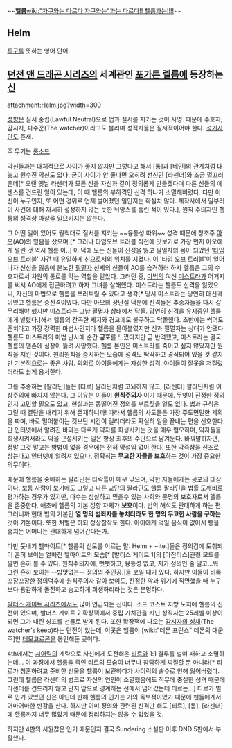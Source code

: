 ~~'''[[헬륨]]'''[[wiki:"자쿠와는 다르다 자쿠와는"과는 다르다!! 헬륨과는!!!!]]~~

== Helm ==
[[투구]]를 뜻하는 영어 단어.

== [[던전 앤 드래곤 시리즈]]의 세계관인 [[포가튼 렐름]]에 등장하는 [[신]] ==
attachment:Helm.jpg?width=300

[[성향]]은 질서 중립(Lawful Neutral)으로 법과 질서를 지키는 것이 사명. 때문에 수호자, 감시자, 파수꾼(The watcher)이라고도 불리며 성직자들은 질서적이어야 한다. [[성기사]]단도 존재.

주 무기는 [[롱소드]].

악신들과는 대체적으로 사이가 좋지 않지만 그렇다고 해서 [톰]과 [베인]의 관계처럼 대놓고 원수진 악신도 없다. 굳이 사이가 안 좋다면 오히려 선신인 [라센더]와 조금 껄끄러운데[* 오랜 옛날 라센더가 모든 신을 자신과 같이 정의롭게 만들겠다며 다른 신들의 에센스를 건드린 일이 있는데, 이 때 헬름의 부하격인 신격 하나가 소멸해버렸다. 다만 이 신이 누구인지, 또 어떤 경위로 언제 벌어졌던 일인지는 확실치 않다. 제작사에서 일부러 이 사건에 대해 자세히 설정하지 않는 듯한 뉘앙스를 흘린 적이 있다.], 원칙 주의자인 헬름의 성격상 마찰을 일으키지는 않는다. 

그 어떤 일이 있어도 원칙대로 질서를 지키는 ~~융통성 따위~~ 성격 때문에 창조주 [[아오]](AO)의 믿음을 샀으며,[* 그러나 타임오브 트러블 직전에 맛보기로 가장 먼저 아오에게 털린 것 역시 헬름 아..] 이 덕에 모든 신들이 신성을 잃고 필멸자의 몸이 되었던 '[[타임 오브 트러블]]' 사건 때 유일하게 신으로서의 위치를 지켰다. 이 '타임 오브 트러블'이 일어나자 신성을 잃음에 분노한 [[필멸자]] 신세의 신들이 AO를 습격하러 하자 헬름은 그의 수호자로서 차원의 통로를 막는 역할을 맡았다. 그러던 중, [[마법]]의 여신 [[미스트라]]가 어거지를 써서 AO에게 접근하려고 하자 그녀를 살해했다. 미스트라는 헬름도 신격을 잃었으니, 자신의 마법으로 헬름을 쓰러트릴 수 있다고 생각[* 당시 미스트라는 당연히 대신격이였고 헬름은 중신격이였다. 다만 아오의 장난질 덕분에 신격들은 추종자들을 다시 갈무리해야 했지만 미스트라는 그냥 필멸자 상태에서 닥돌. 당연히 신격을 유지중인 헬름에게 발렸다.]해서 헬름의 간곡한 제지와 경고에도 불구하고 닥돌했다. 초반에는 썩어도 준치라고 가장 강력한 마법사인지라 헬름을 몰아붙였지만 신과 필멸자는 상대가 안됐다. 헬름도 미스트라의 마법 난사에 순간 '''공포'''를 느꼈다지만 곧 반격했고, 미스트라는 결국 헬름의 맨손에 심장이 뚫려 사망했다. 헬름 본인은 미스트라를 죽이고 싶지 않았지만 원칙을 지킨 것이다. 원리원칙을 중시하는 모습에 성격도 딱딱하고 경직되어 있을 것 같지만 기본적으로는 좋은 사람. 의외로 아이들에게는 자상한 성격. 아이들이 잘못을 저질렀더라도 쉽게 용서한다.

그를 추종하는 [팔라딘]들은 [티르] 팔라딘처럼 고뇌하지 않고, [라센더] 팔라딘처럼 이상주의에 빠지지 않는다. 그 이유는 이들이 '''원칙주의자''' 이기 때문에. 무엇이 진정한 정의인지 고민할 필요도 없고, 현실과는 동떨어진 정의를 부르짖을 일도 없다. 법과 규칙은 그럴 때 결단을 내리기 위해 존재하니까! 따라서 헬름의 사도들은 가장 주도면밀한 계획을 짜며, 바로 밀어붙이는 것보단 시간이 걸리더라도 확실히 일을 끝내는 편을 선호한다. 단 인터넷에서 알려진 바와는 다르게 약자를 희생시키는 것을 매우 혐오하며, 약자들을 희생시켜서라도 악을 근절시키는 일은 항상 최후의 수단으로 남겨둔다. 바꿔말하자면, 정말 그것 말고는 방법이 없을 경우에는 전혀 망설임 없이 한다. 또한 악즉참을 신조로 삼는다고 인터넷에 알려져 있으나, 정확히는 '''무고한 자들을 보호'''하는 것이 가장 중요한 의무이다. 

때문에 헬름을 숭배하는 팔라딘은 타락률이 매우 낮으며, 악한 자들에게는 공포의 대상이다. 보통 사람이 보기에도 그렇고 다른 교단의 팔라딘도 헬름 팔라딘을 법률 도깨비로 평가하는 경우가 있지만, 다수는 성실하고 믿을수 있는 사회와 문명의 보호자로서 헬름을 존중한다. 애초에 헬름의 기본 성향 자체가 '''보호'''이다. 법의 해석도 관대하게 하는 편. 그러니까 현대 법의 기본인 '''열 명의 범죄자를 놓치더라도 한 명의 무고한 사람을 구하는''' 것이 기본이다. 또한 처벌은 하되 정상참작도 한다. 아이에게 먹일 음식이 없어서 빵을 훔치는 어머니는 관대하게 넘어간다든가.

다만 풋내기 헬마이트[* 헬름의 신도를 이르는 말. Helm + ~ite.]들은 정의감에 도취되어 흔히 보이는 얼빠진 헬마이트의 모습[* [발더스 게이트 1]의 [아잔티스]관련 모드를 깔면 흔히 볼 수 있다. 원칙주의자에, 뻣뻣하고, 융통성 없고, 지가 정의인 줄 알고...뭐 그런 흔히 보이는 --밥맛없는-- 정의의 주인공.]을 보일 때가 있다. 하지만 이들이 비록 꼬장꼬장한 정의덕후에 원칙주의자 같아 보여도, 진정한 악과 위기에 직면했을 때 누구보다 용감하게 돌진하고 숭고하게 희생하리라는 것은 분명하다.

[[발더스 게이트 시리즈]]에서도 많이 언급되는 신이다. 소드 코스트 지방 도처에 헬름의 신전이 있으며, 발더스 게이트 2 확장팩에서 중립 가치관을 지닌 성직자는 25레벨 이상이 되면 그가 내린 성표를 선물로 받게 된다. 또한 확장팩에 나오는 [[감시자의 성채]](The watcher's keep)라는 던전이 있는데, 이곳은 헬름이 [wiki:"데몬 프린스" 데몬의 대군주]인 [[데모고르곤]]을 봉인해둔 곳이다.

4th에서는 [[시어릭]]의 계략으로 자신에게 도전해온 [[티르]]와 1:1 결투를 벌여 패하고 소멸하는데... 이 과정에서 헬름을 죽인 티르의 모습이 너무나 참담하게 찌질할 뿐 아니라[* 티르가 청혼하려고 준비한 선물을 헬름이 보관하다가 사이릭의 술수로 인해 잃어버렸다. 그런데 헬름은 라센더의 병크로 자신의 연인이 소멸했음에도 직무에 충실한 성격 때문에 라센더를 건드리지 않고 단지 앞으로 경계하는 선에서 넘어갔는데 티르는...] 티르가 별로 인기 있었던 신은 아닌데 반해 헬름의 인기는 거의 독보적이었기 때문에 팬들에게서 어마어마한 반감을 산다. 하지만 이미 정의와 관련된 신격만 해도 [티르], [톰], [라센더]에 헬름까지 너무 많았기 때문에 정리하지는 않을 수 없었을 것.

하지만 4판의 시원찮은 인기 때문인지 결국 Sundering 소설판 이후 DND 5판에서 부활했다.
